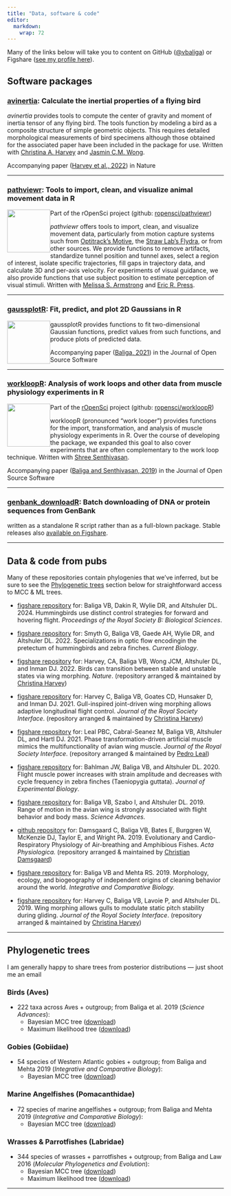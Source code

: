 ---
title: "Data, software & code"
editor: 
  markdown: 
    wrap: 72
---

Many of the links below will take you to content on GitHub
([\@vbaliga](https://github.com/vbaliga)) or Figshare ([see my profile
here](https://figshare.com/authors/Vikram_B_Baliga/4769286)).

## Software packages

### [avinertia](https://cran.r-project.org/web/packages/AvInertia/index.html): Calculate the inertial properties of a flying bird

*avinertia* provides tools to compute the center of gravity and moment
of inertia tensor of any flying bird. The tools function by modeling a
bird as a composite structure of simple geometric objects. This requires
detailed morphological measurements of bird specimens although those
obtained for the associated paper have been included in the package for
use. Written with [Christina A. Harvey](https://www.christinaharvey.ca/)
and [Jasmin C.M.
Wong](https://research-information.bris.ac.uk/en/persons/jasmin-wong).

Accompanying paper ([Harvey et al.,
2022](https://doi.org/10.1038/s41586-022-04477-8)) in Nature

------------------------------------------------------------------------

### [pathviewr](https://github.com/ropensci/pathviewr): Tools to import, clean, and visualize animal movement data in R

![](/images/pathviewrhex_600dpi_trns.png){fig-alt="pathviewr r package"
style="float:left;" width="100"}

Part of the rOpenSci project (github:
[ropensci/pathviewr](https://github.com/ropensci/pathviewr))

*pathviewr* offers tools to import, clean, and visualize movement data,
particularly from motion capture systems such from [Optitrack's
Motive](https://optitrack.com/products/motive/), the [Straw Lab's
Flydra](https://github.com/strawlab/flydra), or from other sources. We
provide functions to remove artifacts, standardize tunnel position and
tunnel axes, select a region of interest, isolate specific trajectories,
fill gaps in trajectory data, and calculate 3D and per-axis velocity.
For experiments of visual guidance, we also provide functions that use
subject position to estimate perception of visual stimuli. Written with
[Melissa S. Armstrong](https://melissasarmstrong.com/) and [Eric R.
Press](https://www.grad.ubc.ca/campus-community/meet-our-students/press-eric).

------------------------------------------------------------------------

### [gaussplotR](https://github.com/vbaliga/gaussplotR): Fit, predict, and plot 2D Gaussians in R

![](/images/gaussplotR.png){fig-alt="gaussplotR r package"
style="float:left;" width="100"}

gaussplotR provides functions to fit two-dimensional Gaussian functions,
predict values from such functions, and produce plots of predicted data.

Accompanying paper ([Baliga, 2021](https://doi.org/10.21105/joss.03074))
in the Journal of Open Source Software

------------------------------------------------------------------------

### [workloopR](https://github.com/ropensci/workloopR): Analysis of work loops and other data from muscle physiology experiments in R

![](/images/workloopR_icon_300dpi.png){fig-alt="workloopR r package"
style="float:left;" width="100"}

Part of the [rOpenSci](https://ropensci.org/) project (github:
[ropensci/workloopR](https://github.com/ropensci/workloopR))

workloopR (pronounced "work looper") provides functions for the import,
transformation, and analysis of muscle physiology experiments in R. Over
the course of developing the package, we expanded this goal to also
cover experiments that are often complementary to the work loop
technique. Written with [Shree
Senthivasan](https://www.linkedin.com/in/shreeram-senthivasan-43b0881bb/).

Accompanying paper ([Baliga and Senthivasan,
2019](https://doi.org/10.21105/joss.01856)) in the Journal of Open
Source Software

------------------------------------------------------------------------

### [genbank_downloadR](https://github.com/vbaliga/genbank_downloadR): Batch downloading of DNA or protein sequences from GenBank

written as a standalone R script rather than as a full-blown package.
Stable releases also [available on
Figshare](https://doi.org/10.6084/m9.figshare.12980189).

------------------------------------------------------------------------

## Data & code from pubs

Many of these repositories contain phylogenies that we've inferred, but
be sure to see the [Phylogenetic
trees](data-software-code.qmd#phylogenetic-trees) section below for
straightforward access to MCC & ML trees.

-   [figshare repository](https://doi.org/10.6084/m9.figshare.23535717)
    for: Baliga VB, Dakin R, Wylie DR, and Altshuler DL. 2024.
    Hummingbirds use distinct control strategies for forward and
    hovering flight. *Proceedings of the Royal Society B: Biological
    Sciences*.

-   [figshare repository](https://doi.org/10.6084/m9.figshare.19425737)
    for: Smyth G, Baliga VB, Gaede AH, Wylie DR, and Altshuler DL. 2022.
    Specializations in optic flow encodingin the pretectum of
    hummingbirds and zebra finches. *Current Biology*.

-   [figshare
    repository](https://figshare.com/collections/Supplement_to_Inertia_links_avian_morphology_to_flight_manoeuvrability/5503989)
    for: Harvey, CA, Baliga VB, Wong JCM, Altshuler DL, and Inman
    DJ. 2022. Birds can transition between stable and unstable states
    via wing morphing. *Nature*. (repository arranged & maintained by
    [Christina
    Harvey](https://figshare.com/authors/Christina_Harvey/4766004))

-   [figshare
    repository](https://rs.figshare.com/collections/Supplementary_material_from_Gull-inspired_joint-driven_wing_morphing_allows_adaptive_longitudinal_flight_control_/5438933)
    for: Harvey C, Baliga VB, Goates CD, Hunsaker D, and Inman DJ. 2021.
    Gull-inspired joint-driven wing morphing allows adaptive
    longitudinal flight control. *Journal of the Royal Society
    Interface*. (repository arranged & maintained by [Christina
    Harvey](https://figshare.com/authors/Christina_Harvey/4766004))

-   [figshare
    repository](https://rs.figshare.com/collections/Supplementary_material_from_Phase_transformation-driven_artificial_muscle_mimics_the_multi-functionality_of_avian_wing_muscle_/5675606)
    for: Leal PBC, Cabral-Seanez M, Baliga VB, Altshuler DL, and Hartl
    DJ. 2021. Phase transformation-driven artificial muscle mimics the
    multifunctionality of avian wing muscle. *Journal of the Royal
    Society Interface*. (repository arranged & maintained by [Pedro
    Leal](https://rs.figshare.com/authors/_/11598656))

-   [figshare
    repository](https://figshare.com/articles/dataset/Data_and_code_for_Flight_muscle_power_increases_with_strain_amplitude_and_decreases_with_cycle_frequency_in_zebra_finches_Taeniopygia_guttata_/12520733)
    for: Bahlman JW, Baliga VB, and Altshuler DL. 2020. Flight muscle
    power increases with strain amplitude and decreases with cycle
    frequency in zebra finches (Taeniopygia guttata). *Journal of
    Experimental Biology*.

-   [figshare repository](https://doi.org/10.6084/m9.figshare.8856161)
    for: Baliga VB, Szabo I, and Altshuler DL. 2019. Range of motion in
    the avian wing is strongly associated with flight behavior and body
    mass. *Science Advances.*

-   [github
    repository](https://github.com/christiandamsgaard/Evolution-of-air-breathing)
    for: Damsgaard C, Baliga VB, Bates E, Burggren W, McKenzie DJ,
    Taylor E, and Wright PA. 2019. Evolutionary and Cardio-Respiratory
    Physiology of Air-breathing and Amphibious Fishes. *Acta
    Physiologica.* (repository arranged & maintained by [Christian
    Damsgaard](https://github.com/christiandamsgaard))

-   [figshare repository](https://doi.org/10.6084/m9.figshare.7658597)
    for: Baliga VB and Mehta RS. 2019. Morphology, ecology, and
    biogeography of independent origins of cleaning behavior around the
    world. *Integrative and Comparative Biology.*

-   [figshare
    repository](https://doi.org/10.6084/m9.figshare.c.3977505.v1) for:
    Harvey C, Baliga VB, Lavoie P, and Altshuler DL. 2019. Wing morphing
    allows gulls to modulate static pitch stability during gliding.
    *Journal of the Royal Society Interface*. (repository arranged &
    maintained by [Christina
    Harvey](https://figshare.com/authors/Christina_Harvey/4766004))

------------------------------------------------------------------------

## Phylogenetic trees

I am generally happy to share trees from posterior distributions ---
just shoot me an email

### Birds (Aves)

-   222 taxa across Aves + outgroup; from Baliga et al. 2019 (*Science
    Advances*):
    -   Bayesian MCC tree
        ([download](https://vikram-baliga.squarespace.com/s/Baliga-etal-Science-Advances_222s_Avian_MCCtree.tre))
    -   Maximum likelihood tree
        ([download](https://vikram-baliga.squarespace.com/s/Baliga-etal-Science-Advances_222s_Avian_MLtree.tre))

### Gobies (Gobiidae)

-   54 species of Western Atlantic gobies + outgroup; from Baliga and
    Mehta 2019 (*Integrative and Comparative Biology*):
    -   Bayesian MCC tree
        ([download](https://vikram-baliga.squarespace.com/s/Gobiidae_MCC.tre))

### Marine Angelfishes (Pomacanthidae)

-   72 species of marine angelfishes + outgroup; from Baliga and Mehta
    2019 (*Integrative and Comparative Biology*):
    -   Bayesian MCC tree
        ([download](https://vikram-baliga.squarespace.com/s/Pomacanthidae_MCC.tre))

### Wrasses & Parrotfishes (Labridae)

-   344 species of wrasses + parrotfishes + outgroup; from Baliga and
    Law 2016 (*Molecular Phylogenetics and Evolution*):
    -   Bayesian MCC tree
        ([download](https://vikram-baliga.squarespace.com/s/BaligaLaw2016_344SP_MCC.nwk))
    -   Maximum likelihood tree
        ([download](https://vikram-baliga.squarespace.com/s/BaligaLaw2016_344SP_MLtree.nwk))

------------------------------------------------------------------------
